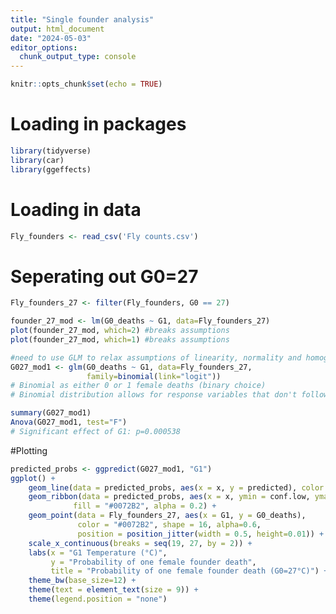 ```yaml
---
title: "Single founder analysis"
output: html_document
date: "2024-05-03"
editor_options: 
  chunk_output_type: console
---
```


```r
knitr::opts_chunk$set(echo = TRUE)
```

# Loading in packages
```r
library(tidyverse)
library(car)
library(ggeffects)
```

# Loading in data
```r
Fly_founders <- read_csv('Fly counts.csv')
```

# Seperating out G0=27
```r
Fly_founders_27 <- filter(Fly_founders, G0 == 27) 

founder_27_mod <- lm(G0_deaths ~ G1, data=Fly_founders_27)
plot(founder_27_mod, which=2) #breaks assumptions
plot(founder_27_mod, which=1) #breaks assumptions

#need to use GLM to relax assumptions of linearity, normality and homogeneity of variance
G027_mod1 <- glm(G0_deaths ~ G1, data=Fly_founders_27,
                 family=binomial(link="logit"))
# Binomial as either 0 or 1 female deaths (binary choice)
# Binomial distribution allows for response variables that don't follow a normal distribution 

summary(G027_mod1)
Anova(G027_mod1, test="F")
# Significant effect of G1: p=0.000538
```


#Plotting 
```r
predicted_probs <- ggpredict(G027_mod1, "G1")
ggplot() +
    geom_line(data = predicted_probs, aes(x = x, y = predicted), color = "#0072B2") +
    geom_ribbon(data = predicted_probs, aes(x = x, ymin = conf.low, ymax = conf.high), 
              fill = "#0072B2", alpha = 0.2) + 
    geom_point(data = Fly_founders_27, aes(x = G1, y = G0_deaths), 
               color = "#0072B2", shape = 16, alpha=0.6,
               position = position_jitter(width = 0.5, height=0.01)) +
    scale_x_continuous(breaks = seq(19, 27, by = 2)) +
    labs(x = "G1 Temperature (°C)", 
         y = "Probability of one female founder death",
         title = "Probability of one female founder death (G0=27°C)") +
    theme_bw(base_size=12) +
    theme(text = element_text(size = 9)) +
    theme(legend.position = "none")
```


